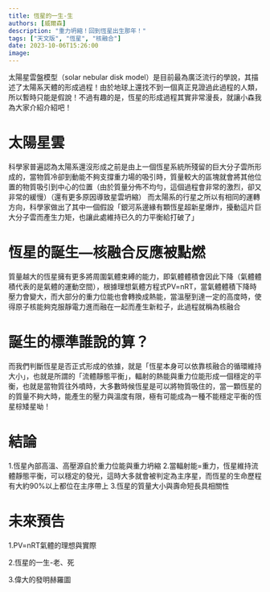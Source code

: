 ```yaml
---
title: 恆星的一生-生
authors: [威爾森]
description: "重力坍縮！回到恆星出生那年！"
tags: ["天文版", "恆星", "核融合"]
date: 2023-10-06T15:26:00
image:
---
```


太陽星雲盤模型（solar nebular disk model）是目前最為廣泛流行的學說，其描述了太陽系天體的形成過程！由於地球上還找不到一個真正見證過此過程的人類，所以暫時只能是假說！不過有趣的是，恆星的形成過程其實非常漫長，就讓小森我為大家介紹介紹吧！

# 太陽星雲
科學家普遍認為太陽系還沒形成之前是由上一個恆星系統所殘留的巨大分子雲所形成的，當物質冷卻到動能不夠支撐重力場的吸引時，質量較大的區塊就會將其他位置的物質吸引到中心的位置（由於質量分佈不均勻，這個過程會非常的激烈，卻又非常的緩慢）（還有更多原因導致星雲坍縮）
而太陽系的行星之所以有相同的運轉方向，科學家做出了其中一個假設「銀河系邊緣有顆恆星超新星爆炸，擾動這片巨大分子雲而產生力矩，也讓此處維持已久的力平衡給打破了」

# 恆星的誕生—核融合反應被點燃
質量越大的恆星擁有更多將周圍氣體束縛的能力，即氣體體積會因此下降（氣體體積代表的是氣體的運動空間），根據理想氣體方程式PV=nRT，當氣體體積下降時壓力會變大，而大部分的重力位能也會轉換成熱能，當溫壓到達一定的高度時，使得原子核能夠克服靜電力進而融在一起而產生新粒子，此過程就稱為核融合

# 誕生的標準誰說的算？
而我們判斷恆星是否正式形成的依據，就是「恆星本身可以依靠核融合的循環維持大小」，也就是所謂的「流體靜態平衡」，輻射的熱能與重力位能形成一個穩定的平衡，也就是當物質往外噴時，大多數時候恆星是可以將物質吸住的，當一顆恆星的的質量不夠大時，能產生的壓力與溫度有限，極有可能成為一種不能穩定平衡的恆星棕矮星呦！

# 結論
1.恆星內部高溫、高壓源自於重力位能與重力坍縮
2.當輻射能=重力，恆星維持流體靜態平衡，可以穩定的發光，這時大多就會被判定為主序星，而恆星的生命歷程有大約90%以上都位在主序帶上
3.恆星的質量大小與壽命短長具相關性

# 未來預告
1.PV=nRT氣體的理想與實際

2.恆星的一生-老、死

3.偉大的發明赫羅圖

